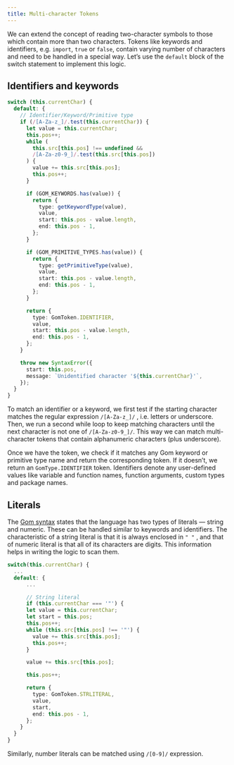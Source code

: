 ```yaml
---
title: Multi-character Tokens
---
```



We can extend the concept of reading two-character symbols to those which contain more than two characters. Tokens like keywords and identifiers, e.g. `import`, `true` or `false`, contain varying number of characters and need to be handled in a special way. Let’s use the `default` block of the switch statement to implement this logic.

## Identifiers and keywords

```ts title=src/lexer/index.ts
switch (this.currentChar) {
  default: {
    // Identifier/Keyword/Primitive type
    if (/[A-Za-z_]/.test(this.currentChar)) {
      let value = this.currentChar;
      this.pos++;
      while (
        this.src[this.pos] !== undefined &&
        /[A-Za-z0-9_]/.test(this.src[this.pos])
      ) {
        value += this.src[this.pos];
        this.pos++;
      }

      if (GOM_KEYWORDS.has(value)) {
        return {
          type: getKeywordType(value),
          value,
          start: this.pos - value.length,
          end: this.pos - 1,
        };
      }

      if (GOM_PRIMITIVE_TYPES.has(value)) {
        return {
          type: getPrimitiveType(value),
          value,
          start: this.pos - value.length,
          end: this.pos - 1,
        };
      }

      return {
        type: GomToken.IDENTIFIER,
        value,
        start: this.pos - value.length,
        end: this.pos - 1,
      };
    }

    throw new SyntaxError({
      start: this.pos,
      message: `Unidentified character '${this.currentChar}'`,
    });
  }
}
```

To match an identifier or a keyword, we first test if the starting character matches the regular expression `/[A-Za-z_]/` , i.e. letters or underscore. Then, we run a second while loop to keep matching characters until the next character is not one of `/[A-Za-z0-9_]/`. This way we can match multi-character tokens that contain alphanumeric characters (plus underscore).

Once we have the token, we check if it matches any Gom keyword or primitive type name and return the corresponding token. If it doesn’t, we return an `GomType.IDENTIFIER` token. Identifiers denote any user-defined values like variable and function names, function arguments, custom types and package names.

## Literals

The [Gom syntax](https://www.notion.so/Design-types-semantics-the-Gom-EBNF-grammar-2aac5f5938544cac80dfd3d59f726472?pvs=21) states that the language has two types of literals — string and numeric. These can be handled similar to keywords and identifiers. The characteristic of a string literal is that it is always enclosed in `" "` , and that of numeric literal is that all of its characters are digits. This information helps in writing the logic to scan them.

```ts title=src/lexer/index.ts
switch(this.currentChar) {
  ...
  default: {
	  ...

	  // String literal
	  if (this.currentChar === '"') {
      let value = this.currentChar;
      let start = this.pos;
      this.pos++;
      while (this.src[this.pos] !== '"') {
        value += this.src[this.pos];
        this.pos++;
      }

      value += this.src[this.pos];

      this.pos++;

      return {
        type: GomToken.STRLITERAL,
        value,
        start,
        end: this.pos - 1,
      };
    }
  }
}
```

Similarly, number literals can be matched using `/[0-9]/` expression.

<LinkCard
  title="gom/src/lexer/index.ts"
  href="https://github.com/gom-lang/gom/blob/main/src/lexer/index.ts"
  description="Entire lexer code for Gom"
/>
